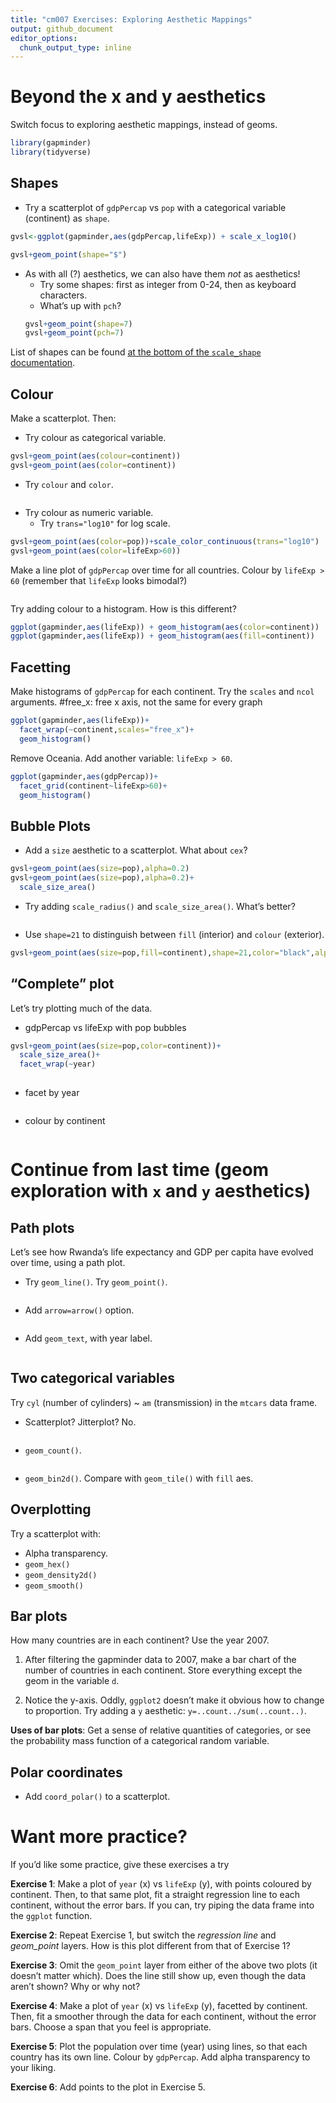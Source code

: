 ```yaml
---
title: "cm007 Exercises: Exploring Aesthetic Mappings"
output: github_document
editor_options: 
  chunk_output_type: inline
---
```




# Beyond the x and y aesthetics

Switch focus to exploring aesthetic mappings, instead of geoms. 
```r
library(gapminder)
library(tidyverse)
```


## Shapes

- Try a scatterplot of `gdpPercap` vs `pop` with a categorical variable (continent) as `shape`.
```r
gvsl<-ggplot(gapminder,aes(gdpPercap,lifeExp)) + scale_x_log10()

gvsl+geom_point(shape="$")
```

- As with all (?) aesthetics, we can also have them _not_ as aesthetics!
    - Try some shapes: first as integer from 0-24, then as keyboard characters.
    - What's up with `pch`?
```r
gvsl+geom_point(shape=7)
gvsl+geom_point(pch=7)
```

List of shapes can be found [at the bottom of the `scale_shape` documentation](https://ggplot2.tidyverse.org/reference/scale_shape.html).

## Colour

Make a scatterplot. Then:

- Try colour as categorical variable.
```r
gvsl+geom_point(aes(colour=continent))
gvsl+geom_point(aes(color=continent))
```

- Try `colour` and `color`. 
```r

```

- Try colour as numeric variable.
    - Try `trans="log10"` for log scale.

```r
gvsl+geom_point(aes(color=pop))+scale_color_continuous(trans="log10")
gvsl+geom_point(aes(color=lifeExp>60))
```

Make a line plot of `gdpPercap` over time for all countries. Colour by `lifeExp > 60` (remember that `lifeExp` looks bimodal?)

```r

```

Try adding colour to a histogram. How is this different?
```r
ggplot(gapminder,aes(lifeExp)) + geom_histogram(aes(color=continent))
ggplot(gapminder,aes(lifeExp)) + geom_histogram(aes(fill=continent))
```


## Facetting

Make histograms of `gdpPercap` for each continent. Try the `scales` and `ncol` arguments. 
#free_x: free x axis, not the same for every graph
```r
ggplot(gapminder,aes(lifeExp))+
  facet_wrap(~continent,scales="free_x")+
  geom_histogram()
```


Remove Oceania. Add another variable: `lifeExp > 60`. 
```r
ggplot(gapminder,aes(gdpPercap))+
  facet_grid(continent~lifeExp>60)+
  geom_histogram()
```


## Bubble Plots

- Add a `size` aesthetic to a scatterplot. What about `cex`?
```r
gvsl+geom_point(aes(size=pop),alpha=0.2)
gvsl+geom_point(aes(size=pop),alpha=0.2)+
  scale_size_area()
```

- Try adding `scale_radius()` and `scale_size_area()`. What's better?
```r

```

- Use `shape=21` to distinguish between `fill` (interior) and `colour` (exterior).
```r
gvsl+geom_point(aes(size=pop,fill=continent),shape=21,color="black",alpha=0.2)
```


## "Complete" plot

Let's try plotting much of the data.

- gdpPercap vs lifeExp with pop bubbles
```r
gvsl+geom_point(aes(size=pop,color=continent))+
  scale_size_area()+
  facet_wrap(~year)
  
```

- facet by year
```r

```

- colour by continent
```r

```



# Continue from last time (geom exploration with `x` and `y` aesthetics)

## Path plots

Let's see how Rwanda's life expectancy and GDP per capita have evolved over time, using a path plot.

- Try `geom_line()`. Try `geom_point()`.
```r

```

- Add `arrow=arrow()` option.
```r

```

- Add `geom_text`, with year label. 
```r

```


## Two categorical variables

Try `cyl` (number of cylinders) ~ `am` (transmission) in the `mtcars` data frame.

- Scatterplot? Jitterplot? No.
```r

```

- `geom_count()`.
```r

```

- `geom_bin2d()`. Compare with `geom_tile()` with `fill` aes.

## Overplotting

Try a scatterplot with:

- Alpha transparency.
- `geom_hex()`
- `geom_density2d()`
- `geom_smooth()`


## Bar plots

How many countries are in each continent? Use the year 2007.

1. After filtering the gapminder data to 2007, make a bar chart of the number of countries in each continent. Store everything except the geom in the variable `d`.



2. Notice the y-axis. Oddly, `ggplot2` doesn't make it obvious how to change to proportion. Try adding a `y` aesthetic: `y=..count../sum(..count..)`.



__Uses of bar plots__: Get a sense of relative quantities of categories, or see the probability mass function of a categorical random variable.



## Polar coordinates

- Add `coord_polar()` to a scatterplot.


# Want more practice?

If you'd like some practice, give these exercises a try

__Exercise 1__: Make a plot of `year` (x) vs `lifeExp` (y), with points coloured by continent. Then, to that same plot, fit a straight regression line to each continent, without the error bars. If you can, try piping the data frame into the `ggplot` function.

__Exercise 2__: Repeat Exercise 1, but switch the _regression line_ and _geom\_point_ layers. How is this plot different from that of Exercise 1?

__Exercise 3__: Omit the `geom_point` layer from either of the above two plots (it doesn't matter which). Does the line still show up, even though the data aren't shown? Why or why not?

__Exercise 4__: Make a plot of `year` (x) vs `lifeExp` (y), facetted by continent. Then, fit a smoother through the data for each continent, without the error bars. Choose a span that you feel is appropriate.

__Exercise 5__: Plot the population over time (year) using lines, so that each country has its own line. Colour by `gdpPercap`. Add alpha transparency to your liking. 

__Exercise 6__: Add points to the plot in Exercise 5.